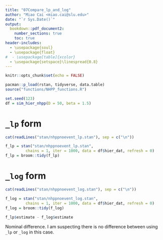 ---
title: "07Compare_lp_and_log"
author: "Miao Cai <miao.cai@slu.edu>"
date: "`r Sys.Date()`"
output:
  bookdown::pdf_document2: 
    number_sections: true
    toc: true
header-includes:
  - \usepackage{soul}
  - \usepackage{float}
#  - \usepackage[table]{xcolor}
  - \usepackage{setspace}\linespread{0.8}
---

```{r setup, include=FALSE}
knitr::opts_chunk$set(echo = FALSE)
```

```{r}
pacman::p_load(rstan, tidyverse, data.table)
source("functions/NHPP_functions.R")

set.seed(123)
df = sim_hier_nhpp(D = 50, beta = 1.5)
```

\clearpage

# `_lp` form

```{r comment = NA, echo=FALSE}
cat(readLines("stan/nhppnoevent_lp.stan"), sep = c("\n"))
```


```{r}
f_lp = stan("stan/nhppnoevent_lp.stan",
         chains = 1, iter = 1000, data = df$hier_dat, refresh = 0)
f_lp = broom::tidy(f_lp)
```

\clearpage

# `_log` form

```{r comment = NA, echo=FALSE}
cat(readLines("stan/nhppnoevent_log.stan"), sep = c("\n"))
```


```{r}
f_log = stan("stan/nhppnoevent_log.stan",
         chains = 1, iter = 1000, data = df$hier_dat, refresh = 0)
f_log = broom::tidy(f_log)
```

\clearpage

```{r}
f_lp$estimate - f_log$estimate
```

Nominal difference. I am suspecting there is no difference between using `_lp` or `_log` in this case.




